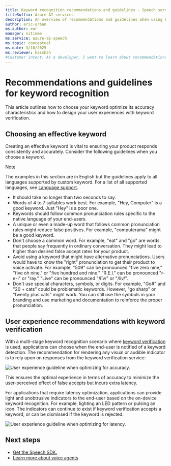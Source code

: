 ```yaml
---
title: Keyword recognition recommendations and guidelines - Speech service
titleSuffix: Azure AI services
description: An overview of recommendations and guidelines when using keyword recognition.
author: eric-urban
ms.author: eur
manager: nitinme
ms.service: azure-ai-speech
ms.topic: conceptual
ms.date: 3/10/2025
ms.reviewer: hasshah
#Customer intent: As a developer, I want to learn about recommendations and guidelines for keyword recognition with the Speech service.
---
```


# Recommendations and guidelines for keyword recognition

This article outlines how to choose your keyword optimize its accuracy characteristics and how to design your user experiences with keyword verification. 

## Choosing an effective keyword

Creating an effective keyword is vital to ensuring your product responds consistently and accurately. Consider the following guidelines when you choose a keyword.

> [!NOTE]
> The examples in this section are in English but the guidelines apply to all languages supported by custom keyword. For a list of all supported languages, see [Language support](language-support.md?tabs=custom-keyword).

- It should take no longer than two seconds to say.
- Words of 4 to 7 syllables work best. For example, "Hey, Computer" is a good keyword. Just "Hey" is a poor one.
- Keywords should follow common pronunciation rules specific to the native language of your end-users.
- A unique or even a made-up word that follows common pronunciation rules might reduce false positives. For example, "computerama" might be a good keyword.
- Don't choose a common word. For example, "eat" and "go" are words that people say frequently in ordinary conversation. They might lead to higher than desired false accept rates for your product.
- Avoid using a keyword that might have alternative pronunciations. Users would have to know the "right" pronunciation to get their product to voice activate. For example, "509" can be pronounced "five zero nine," "five oh nine," or "five hundred and nine." "R.E.I." can be pronounced "r-e-i" or "ray." "Live" can be pronounced "/līv/" or "/liv/".
- Don't use special characters, symbols, or digits. For example, "Go#" and "20 + cats" could be problematic keywords. However, "go sharp" or "twenty plus cats" might work. You can still use the symbols in your branding and use marketing and documentation to reinforce the proper pronunciation.


## User experience recommendations with keyword verification

With a multi-stage keyword recognition scenario where [keyword verification](keyword-recognition-overview.md#keyword-verification) is used, applications can choose when the end-user is notified of a keyword detection. The recommendation for rendering any visual or audible indicator is to rely upon on responses from the keyword verification service:

![User experience guideline when optimizing for accuracy.](media/custom-keyword/kw-verification-ux-accuracy.png)

This ensures the optimal experience in terms of accuracy to minimize the user-perceived effect of false accepts but incurs extra latency.

For applications that require latency optimization, applications can provide light and unobtrusive indicators to the end-user based on the on-device keyword recognition. For example, lighting an LED pattern or pulsing an icon. The indicators can continue to exist if keyword verification accepts a keyword, or can be dismissed if the keyword is rejected.

![User experience guideline when optimizing for latency.](media/custom-keyword/kw-verification-ux-latency.png)

## Next steps

* [Get the Speech SDK.](speech-sdk.md)
* [Learn more about voice agents](voice-live.md)
